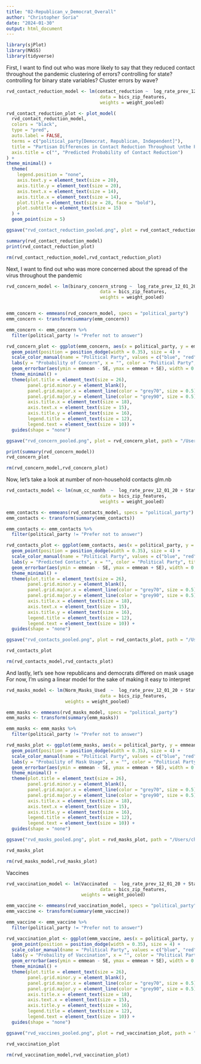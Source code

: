 ```yaml
---
title: "02-Republican_v_Democrat_Overall"
author: "Christopher Soria"
date: "2024-01-30"
output: html_document
---
```

```r
library(sjPlot)
library(MASS)
library(tidyverse)
```


First, I want to find out who was more likely to say that they reduced contact throughout the pandemic
clustering of errors?
controlling for state?
controlling for binary state variables?
Cluster errors by wave?
```r
rvd_contact_reduction_model <- lm(contact_reduction ~  log_rate_prev_12_01_20 + county_mask_mandate + COUNTY_RUCC_2013 + male + educ_group + resp_yob + resp_hhsize + r_race + political_party + cityNY +`cityBay Area` +cityPhiladelphia + cityPhoenix +cityBoston + cityAtlanta + wave, 
                                   data = bics_zip_features,
                                   weights = weight_pooled)

rvd_contact_reduction_plot <- plot_model(
  rvd_contact_reduction_model,
  colors = "black",
  type = "pred",
  auto.label = FALSE,
  terms = c("political_party[Democrat, Republican, Independent]"),
  title = "Partisan Differences in Contact Reduction Throughout \nthe Pandemic",
  axis.title = c("", "Predicted Probability of Contact Reduction")
) +
theme_minimal() +
  theme(
    legend.position = "none",
    axis.text.y = element_text(size = 20), 
    axis.title.y = element_text(size = 20), 
    axis.text.x = element_text(size = 14), 
    axis.title.x = element_text(size = 14),  
    plot.title = element_text(size = 28, face = "bold"), 
    plot.subtitle = element_text(size = 15)
  ) +
  geom_point(size = 5) 

ggsave("rvd_contact_reduction_pooled.png", plot = rvd_contact_reduction_plot, path = "/Users/chrissoria/Documents/Research/BICS_Political_Polarization/plots/Contact_Reduction", width = 12, height = 8, units = "in")

summary(rvd_contact_reduction_model)
print(rvd_contact_reduction_plot)

rm(rvd_contact_reduction_model,rvd_contact_reduction_plot)
```
Next, I want to find out who was more concerned about the spread of the virus throughout the pandemic
```r
rvd_concern_model <- lm(binary_concern_strong ~  log_rate_prev_12_01_20 + State_Government_Response_Index_11192020 + COUNTY_RUCC_2013 + male + educ_group + resp_yob + resp_hhsize + r_race + political_party + cityNY +`cityBay Area` +cityPhiladelphia + cityPhoenix +cityBoston + cityAtlanta + wave, 
                                   data = bics_zip_features, 
                                   weights = weight_pooled)


emm_concern <- emmeans(rvd_concern_model, specs = "political_party")
emm_concern <- transform(summary(emm_concern))

emm_concern <- emm_concern %>% 
  filter(political_party != "Prefer not to answer")

rvd_concern_plot <- ggplot(emm_concern, aes(x = political_party, y = emmean, color = political_party, shape = political_party)) +
  geom_point(position = position_dodge(width = 0.35), size = 4) +
  scale_color_manual(name = "Political Party", values = c("blue", "red", "darkgreen")) +
  labs(y = "Probability of Concern", x = "", color = "Political Party", title = "Predicted Probablity of Being 'Very Concerned' About Spread") +  # Make sure to add your title here
  geom_errorbar(aes(ymin = emmean - SE, ymax = emmean + SE), width = 0.2, position = position_dodge(width = 0.35)) +
  theme_minimal() +
  theme(plot.title = element_text(size = 26),
        panel.grid.minor.y = element_blank(),
        panel.grid.major.x = element_line(color = "grey70", size = 0.5),
        panel.grid.major.y = element_line(color = "grey90", size = 0.5),
        axis.title.x = element_text(size = 18),
        axis.text.x = element_text(size = 15),
        axis.title.y = element_text(size = 16),
        legend.title = element_text(size = 12),
        legend.text = element_text(size = 10)) +
  guides(shape = "none")

ggsave("rvd_concern_pooled.png", plot = rvd_concern_plot, path = "/Users/chrissoria/Documents/Research/BICS_Political_Polarization/plots/Concern", width = 12, height = 8, units = "in")

print(summary(rvd_concern_model))
rvd_concern_plot

rm(rvd_concern_model,rvd_concern_plot)
```
Now, let's take a look at number of non-household contacts glm.nb
```r
rvd_contacts_model <- lm(num_cc_nonhh  ~  log_rate_prev_12_01_20 + State_Government_Response_Index_11192020 + COUNTY_RUCC_2013 + male + educ_group + resp_yob + resp_hhsize + r_race + political_party + cityNY +`cityBay Area` +cityPhiladelphia + cityPhoenix +cityBoston + cityAtlanta + wave, 
                                   data = bics_zip_features, 
                                   weights = weight_pooled)

emm_contacts <- emmeans(rvd_contacts_model, specs = "political_party")
emm_contacts <- transform(summary(emm_contacts))

emm_contacts <- emm_contacts %>% 
  filter(political_party != "Prefer not to answer")

rvd_contacts_plot <- ggplot(emm_contacts, aes(x = political_party, y = emmean, color = political_party, shape = political_party)) +
  geom_point(position = position_dodge(width = 0.35), size = 4) +
  scale_color_manual(name = "Political Party", values = c("blue", "red", "darkgreen")) +
  labs(y = "Predicted Contacts", x = "", color = "Political Party", title = "Predicted Number of Non-Household Contacts") +  # Make sure to add your title here
  geom_errorbar(aes(ymin = emmean - SE, ymax = emmean + SE), width = 0.2, position = position_dodge(width = 0.35)) +
  theme_minimal() +
  theme(plot.title = element_text(size = 26),
        panel.grid.minor.y = element_blank(),
        panel.grid.major.x = element_line(color = "grey70", size = 0.5),
        panel.grid.major.y = element_line(color = "grey90", size = 0.5),
        axis.title.x = element_text(size = 18),
        axis.text.x = element_text(size = 15),
        axis.title.y = element_text(size = 16),
        legend.title = element_text(size = 12),
        legend.text = element_text(size = 10)) +
  guides(shape = "none")

ggsave("rvd_contacts_pooled.png", plot = rvd_contacts_plot, path = "/Users/chrissoria/Documents/Research/BICS_Political_Polarization/plots/Contacts", width = 12, height = 8, units = "in")

rvd_contacts_plot

rm(rvd_contacts_model,rvd_contacts_plot)
```
And lastly, let's see how republicans and democrats differed on mask usage
For now, I'm using a linear model for the sake of making it easy to interpret 
```r
rvd_masks_model <- lm(Norm_Masks_Used  ~  log_rate_prev_12_01_20 + State_Government_Response_Index_11192020 + COUNTY_RUCC_2013 + male + educ_group + resp_yob + resp_hhsize + r_race + political_party + cityNY +`cityBay Area` +cityPhiladelphia + cityPhoenix +cityBoston + cityAtlanta + wave, 
                                   data = bics_zip_features,
                      weights = weight_pooled)

emm_masks <- emmeans(rvd_masks_model, specs = "political_party")
emm_masks <- transform(summary(emm_masks))

emm_masks <- emm_masks %>% 
  filter(political_party != "Prefer not to answer")

rvd_masks_plot <- ggplot(emm_masks, aes(x = political_party, y = emmean, color = political_party, shape = political_party)) +
  geom_point(position = position_dodge(width = 0.35), size = 4) +
  scale_color_manual(name = "Political Party", values = c("blue", "red", "darkgreen")) +
  labs(y = "Probaility of Mask Usage", x = "", color = "Political Party", title = "Mask Use Probability in Non-Household Contacts") +  # Make sure to add your title here
  geom_errorbar(aes(ymin = emmean - SE, ymax = emmean + SE), width = 0.2, position = position_dodge(width = 0.35)) +
  theme_minimal() +
  theme(plot.title = element_text(size = 26),
        panel.grid.minor.y = element_blank(),
        panel.grid.major.x = element_line(color = "grey70", size = 0.5),
        panel.grid.major.y = element_line(color = "grey90", size = 0.5),
        axis.title.x = element_text(size = 18),
        axis.text.x = element_text(size = 15),
        axis.title.y = element_text(size = 16),
        legend.title = element_text(size = 12),
        legend.text = element_text(size = 10)) +
  guides(shape = "none")

ggsave("rvd_masks_pooled.png", plot = rvd_masks_plot, path = "/Users/chrissoria/Documents/Research/BICS_Political_Polarization/plots/Masks", width = 12, height = 8, units = "in")

rvd_masks_plot

rm(rvd_masks_model,rvd_masks_plot)
```
Vaccines
```r
rvd_vaccination_model <- lm(Vaccinated  ~  log_rate_prev_12_01_20 + State_Government_Response_Index_11192020 + COUNTY_RUCC_2013 + male + educ_group + resp_yob + resp_hhsize + r_race + political_party + cityNY +`cityBay Area` +cityPhiladelphia + cityPhoenix +cityBoston + cityAtlanta, 
                                   data = bics_zip_features,
                            weights = weight_pooled)

emm_vaccine <- emmeans(rvd_vaccination_model, specs = "political_party")
emm_vaccine <- transform(summary(emm_vaccine))

emm_vaccine <- emm_vaccine %>% 
  filter(political_party != "Prefer not to answer")

rvd_vaccination_plot <- ggplot(emm_vaccine, aes(x = political_party, y = emmean, color = political_party, shape = political_party)) +
  geom_point(position = position_dodge(width = 0.35), size = 4) +
  scale_color_manual(name = "Political Party", values = c("blue", "red", "darkgreen")) +
  labs(y = "Probaility of Vaccination", x = "", color = "Political Party", title = "Predicted Probablity of Getting the Vaccine") +  # Make sure to add your title here
  geom_errorbar(aes(ymin = emmean - SE, ymax = emmean + SE), width = 0.2, position = position_dodge(width = 0.35)) +
  theme_minimal() +
  theme(plot.title = element_text(size = 26),
        panel.grid.minor.y = element_blank(),
        panel.grid.major.x = element_line(color = "grey70", size = 0.5),
        panel.grid.major.y = element_line(color = "grey90", size = 0.5),
        axis.title.x = element_text(size = 18),
        axis.text.x = element_text(size = 15),
        axis.title.y = element_text(size = 16),
        legend.title = element_text(size = 12),
        legend.text = element_text(size = 10)) +
  guides(shape = "none")

ggsave("rvd_vaccines_pooled.png", plot = rvd_vaccination_plot, path = "/Users/chrissoria/Documents/Research/BICS_Political_Polarization/plots/Vaccines", width = 12, height = 8, units = "in")

rvd_vaccination_plot

rm(rvd_vaccination_model,rvd_vaccination_plot)
```

